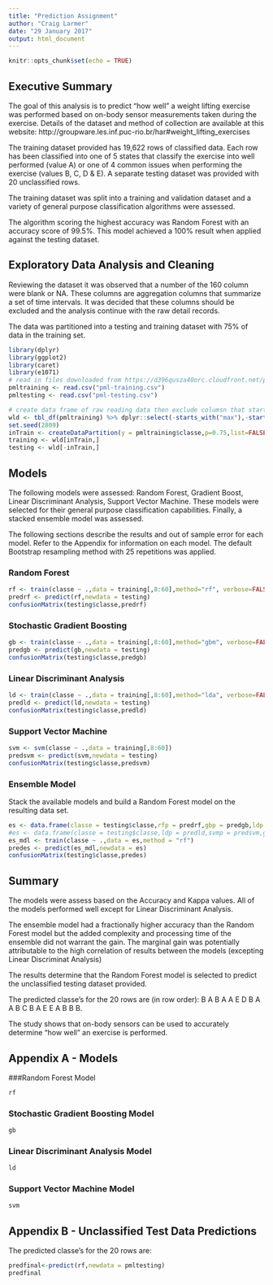 ```yaml
---
title: "Prediction Assignment"
author: "Craig Larmer"
date: "29 January 2017"
output: html_document
---
```


```r
knitr::opts_chunk$set(echo = TRUE)
```
## Executive Summary

The goal of this analysis is to predict "how well" a weight lifting exercise was performed based on on-body sensor measurements taken during the exercise.  Details of the dataset and method of collection are available at this website: http://groupware.les.inf.puc-rio.br/har#weight_lifting_exercises

The training dataset provided has 19,622 rows of classified data.  Each row has been classified into one of 5 states that classify the exercise into well performed (value A) or one of 4 common issues when performing the exercise (values B, C, D & E).  A separate testing dataset was provided with 20 unclassified rows.

The training dataset was split into a training and validation dataset and a variety of general purpose classification algorithms were assessed.  

The algorithm scoring the highest accuracy was Random Forest with an accuracy score of 99.5%.  This model achieved a 100% result when applied against the testing dataset.

## Exploratory Data Analysis and Cleaning

Reviewing the dataset it was observed that a number of the 160 column were blank or NA.  These columns are aggregation columns that summarize a set of time intervals.  It was decided that these columns should be excluded and the analysis continue with the raw detail records.

The data was partitioned into a testing and training dataset with 75% of data in the training set.

```r
library(dplyr)
library(ggplot2)
library(caret)
library(e1071)
# read in files downloaded from https://d396qusza40orc.cloudfront.net/predmachlearn/pml-training.csv
pmltraining <- read.csv("pml-training.csv")
pmltesting <- read.csv("pml-testing.csv")

# create data frame of raw reading data then exclude columsn that start with: avg, stddev, var, kurtosis, skewness, amplitude
wld <- tbl_df(pmltraining) %>% dplyr::select(-starts_with("max"),-starts_with("min"), -starts_with("avg"),-starts_with("stddev"),-starts_with("var"),-starts_with("kurtosis"),-starts_with("skewness"),-starts_with("amplitude"))
set.seed(2809)
inTrain <- createDataPartition(y = pmltraining$classe,p=0.75,list=FALSE)
training <- wld[inTrain,]
testing <- wld[-inTrain,]

```

## Models

The following models were assessed: Random Forest, Gradient Boost, Linear Discriminant Analysis, Support Vector Machine. These models were selected for their general purpose classification capabilities. Finally, a stacked ensemble model was assessed.

The following sections describe the results and out of sample error for each model.  Refer to the Appendix for information on each model.  The default Bootstrap resampling method with 25 repetitions was applied.

### Random Forest
``` r

rf <- train(classe ~ .,data = training[,8:60],method="rf", verbose=FALSE)
predrf <- predict(rf,newdata = testing)
confusionMatrix(testing$classe,predrf)
```

### Stochastic Gradient Boosting
``` r
gb <- train(classe ~ .,data = training[,8:60],method="gbm", verbose=FALSE)
predgb <- predict(gb,newdata = testing)
confusionMatrix(testing$classe,predgb)
```

### Linear Discriminant Analysis
``` r
ld <- train(classe ~ .,data = training[,8:60],method="lda", verbose=FALSE)
predld <- predict(ld,newdata = testing)
confusionMatrix(testing$classe,predld)
```

### Support Vector Machine
``` r
svm <- svm(classe ~ .,data = training[,8:60])
predsvm <- predict(svm,newdata = testing)
confusionMatrix(testing$classe,predsvm)
```

### Ensemble Model

Stack the available models and build a Random Forest model on the resulting data set.

```r
es <- data.frame(classe = testing$classe,rfp = predrf,gbp = predgb,ldp = predld,svmp = predsvm )
#es <- data.frame(classe = testing$classe,ldp = predld,svmp = predsvm,gbp = predgb )
es_mdl <- train(classe ~ .,data = es,method = "rf")
predes <- predict(es_mdl,newdata = es)
confusionMatrix(testing$classe,predes)
```

## Summary

The models were assess based on the Accuracy and Kappa values.  All of the models performed well except for Linear Discriminant Analysis.  

The ensemble model had a fractionally higher accuracy than the Random Forest model but the added complexity and processing time of the ensemble did not warrant the gain.  The marginal gain was potentially attributable to the high correlation of results between the models (excepting Linear Discriminat Analysis)

The results determine that the Random Forest model is selected to predict the unclassified testing dataset provided.

The predicted classe's for the 20 rows are (in row order): B A B A A E D B A A B C B A E E A B B B.  

The study shows that on-body sensors can be used to accurately determine "how well" an exercise is performed.

## Appendix A - Models

###Random Forest Model
```r
rf
```

### Stochastic Gradient Boosting Model
``` r
gb
```

### Linear Discriminant Analysis Model
``` r
ld
```

### Support Vector Machine Model
``` r
svm
```

## Appendix B - Unclassified Test Data Predictions

The predicted classe's for the 20 rows are:
```r
predfinal<-predict(rf,newdata = pmltesting)
predfinal
```
